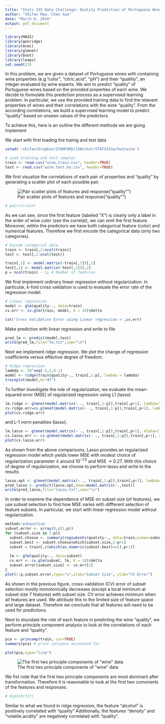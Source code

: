 ```yaml
---
title: "Stats 315 Data Challenge: Quality Prediction of Portuguese Wine"
author: "Shifan Mao, Chen Xue"
date: "March 6, 2016"
output: pdf_document
---
```


\section{Data Pre-processing}

```r
library(MASS)
library(genridge)
library(mcmc)
library(glmnet)
library(boot)
library(leaps)
set.seed(23)
```

In this problem, we are given a dataset of Portuguese wines with containing wine properties (e.g."color", "citric.acid", "pH") and their "qualitiy", an integer evaluated by wine experts.
We aim to predict "quality" of Portuguese wines based on the provided properties of each wine.
We decide to formulate this prediction process as a supervised learning problem.
In particular, we use the provided training data to find the relavant properties of wines and their correlations with the wine "quality".
From the according correlations, we build a supervised learning model to predict "quality" based on unseen values of the predictors.

To achieve this, here is an outline the different methods we are going implement

\begin{itemize}
\item Linear regression (with regularization). We will build a linear model based on original features and try to predict wine "quality" based on the model. To find an optimal linear model, we also penalize the regression coefficients with regularization. Cross-validation will be used to evaluate the linear models.
\item Subset selection. We will find the dependence of prediction error rate on feature selection by subset selection. Forward stepping method and exhaustive search methods will be used.
\item Principle component analysis. Original data will be transformed into principle components. A visualization of the principle components will help find the correlation between different features and wine "quality". The principle components will also be used to build regression models.
\item Basis expansion. Interactions and transformations of original feature sets will be considered for potential improvements of the models in predicting wine "quality".
\end{itemize}

We start with first loading the trainig and test data

```r
setwd('~shifan/Dropbox/STANFORD/15Winter/STATS315a/hw3/wine')

# Load training and test samples
train <- read.csv("wine.train.csv", header=TRUE)
test <- read.csv("wine.test.ho.csv", header=TRUE)
```

We first visualize the correlations of each pair of properties and "quality" by generating a scatter plot of each possible pair.

![Pair scatter plots of features and response("quality"")](pairs.png)

```r
# pairs(train)
```

As we can see, since the first feature (labeled "X") is clearly only a label in the order of wine color (see the correlat), we can omit the first feature. Moreover, within the predictors we have both categorical feature (color) and numerical features. Therefore we first encode the categorical data (only two categories). 

```r
# Encode categorial data
train <- train[,2:ncol(train)]
test <- test[,2:ncol(test)]

train[,1] <- model.matrix(~train[,1])[,2]
test[,1] <- model.matrix(~test[,1])[,2]
p = ncol(train) - 1; # Number of features
```

\section{Linear regressions (and with regularization)}

We first implement ordinary linear regression without regularization. In particular, $k$-fold cross validation is used to evaluate the error rate of the regression model.

```r
# Linear regression
model <- glm(quality~., data=train)
cv.err <- cv.glm(train, model, K = 10)$delta
```

```r
cat('Cross Validation Error using Linear regression =',cv.err)
```

Make prediction with linear regression and write to file

```r
pred_lm <- predict(model,test)
write(pred_lm,file="lm.txt",sep="\n")
```

Next we implement ridge regression. We plot the change of regression coefficients versus effective degree of freedom.

```r
# Ridge regression
lambda <- 10^seq(-5,5,0.1)
model <- ridge(train$quality~., train[,1:p], lambda = lambda)
traceplot(model,X="df")
```

To further investigate the role of regularization, we evaluate the mean-squared error (MSE) of regularized regression using L1 (lasso)

```r
lm.ridge <- glmnet(model.matrix(~ ., train[,1:p]),train[,p+1], lambda=lambda, alpha=0)
cv.ridge.err=cv.glmnet(model.matrix(~ ., train[,1:p]),train[,p+1], lambda=lambda, alpha=0)
plot(cv.ridge.err)
```

and L-1 norm penalties (lasso).

```r
lm.lasso <- glmnet(model.matrix(~ ., train[,1:p]),train[,p+1], alpha=1)
cv.lasso.err <- cv.glmnet(model.matrix(~ ., train[,1:p]),train[,p+1], alpha=1)
plot(cv.lasso.err)
```

As shown from the above comparisons, Lasso provides an regularized regression model which yields lower MSE with modest choice of regularization parameter $\lambda$ around $10^{-7.5}$ and MSE $\approx 0.27$. With this choice of degree of regularization, we choose to perform lasso and write to the results

```r
lasso.opt <- glmnet(model.matrix(~ ., train[,1:p]),train[,p+1], lambda=10^(-5),alpha=1)
pred_lasso <- predict(lasso.opt,newx=model.matrix(~.,test))
write(pred_lasso,file="lasso.txt",sep="\n")
```

\section{Subset selection}

In order to examine the dependence of MSE on subset size (of features), we use subset selection to find how MSE varies with diffferent selection of feature subsets. In particular, we start with linear regression model without regularization.

```r
method='exhaustive'
subset.error <- array(0,c(1,p))
for (subset.size in 1:p){
  subset.choose <- summary(regsubsets(quality~., data=train,nvmax=subset.size,method=method))
  subset.best <- subset.choose$which[subset.size,2:p+1]
  subset = train[,c(which(as.numeric(subset.best)==1),p+1)]
  
  lm <- glm(quality~., data=subset)
  cv.err <- cv.glm(subset, lm, K = 10)$delta
  subset.error[subset.size] <- cv.err[2]
}
plot(1:p,subset.error,type="o",xlab="Subset Size", ylab="CV Error")
```

As shown in the previous figure, cross-validation (CV) error of subset selection mostly monotonically decreases (except a local minimum at subset size 7 features) with subset size. CV error achieves minimum when all features are used. We attribute this to the limited size of feature space and large dataset. Therefore we conclude that all features will need to be used for predictions.

\section{Principle Components Analysis}

Next to elucidate the role of each feature in predicting the wine "quality", we perform principle component analysis to look at the correlations of each feature and "quality".

```r
pca <- princomp(train, cor=TRUE)
summary(pca) # print variance accounted for 
```

```r
plot(pca,type="line")
```

![The first two principle components of "wine" data](pca.png)

We fist note that the first two principle components are most dominant after transformation. Therefore it is reasonable to look at the first two comonents of the features and responses.

```r
# biplot(fit)
```

Similar to what we found in ridge regression, the feature "alcohol" is positively correlated with "quality" Additionally, the features "density" and "volatile.acidity" are negatively correlated with "quality".

\section{Basis expansion}
